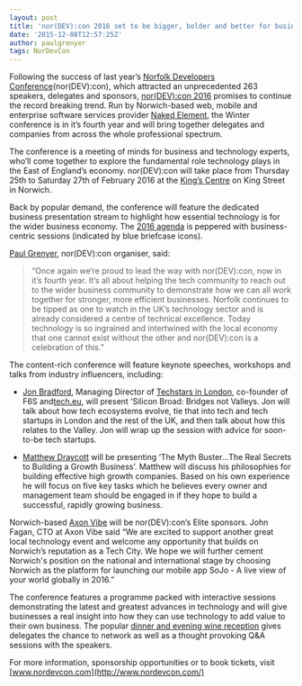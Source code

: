 ```yaml
---
layout: post
title: 'nor(DEV):con 2016 set to be bigger, bolder and better for businesses'
date: '2015-12-08T12:57:25Z'
author: paulgrenyer
tags: NorDevCon
---
```


Following the success of last year’s [Norfolk Developers Conference](http://www.nordevcon.com/nordevcon2015/)(nor(DEV):con), which attracted an unprecedented 263 speakers, delegates and sponsors, [nor(DEV):con 2016](http://www.nordevcon.com/) promises to continue the record breaking trend. Run by Norwich-based web, mobile and enterprise software services provider [Naked Element](http://nakedelement.co.uk/), the Winter conference is in it’s fourth year and will bring together delegates and companies from across the whole professional spectrum.

The conference is a meeting of minds for business and technology experts, who’ll come together to explore the fundamental role technology plays in the East of England’s economy. nor(DEV):con will take place from Thursday 25th to Saturday 27th of February 2016 at the [King’s Centre](http://www.kings-centre.com/) on King Street in Norwich.

Back by popular demand, the conference will feature the dedicated business presentation stream to highlight how essential technology is for the wider business economy. The [2016 agenda](http://www.nordevcon.com/agenda/) is peppered with business-centric sessions (indicated by blue briefcase icons).

[Paul Grenyer](https://www.facebook.com/Paul-Grenyer-757171474389895/?fref=ts), nor(DEV):con organiser, said:

> “Once again we’re proud to lead the way with nor(DEV):con, now in it’s fourth year. It’s all about helping the tech community to reach out to the wider business community to demonstrate how we can all work together for stronger, more efficient businesses. Norfolk continues to be tipped as one to watch in the UK’s technology sector and is already considered a centre of technical excellence. Today technology is so ingrained and intertwined with the local economy that one cannot exist without the other and nor(DEV):con is a celebration of this.”

The content-rich conference will feature keynote speeches, workshops and talks from industry influencers, including:

- [Jon Bradford](http://www.nordevcon.com/sessions/#jonbradford), Managing Director of [Techstars in London](http://www.techstars.com/programs/london-program/), co-founder of F6S and[tech.eu](http://tech.eu/), will present ‘Silicon Broad: Bridges not Valleys. Jon will talk about how tech ecosystems evolve, tie that into tech and tech startups in London and the rest of the UK, and then talk about how this relates to the Valley. Jon will wrap up the session with advice for soon-to-be tech startups.


- [Matthew Draycott](http://www.nordevcon.com/sessions/#matthewdraycott) will be presenting ‘The Myth Buster…The Real Secrets to Building a Growth Business’. Matthew will discuss his philosophies for building effective high growth companies. Based on his own experience he will focus on five key tasks which he believes every owner and management team should be engaged in if they hope to build a successful, rapidly growing business.

Norwich-based [Axon Vibe](http://www.axonvibe.com/) will be nor(DEV):con’s Elite sponsors. John Fagan, CTO at Axon Vibe said “We are excited to support another great local technology event and welcome any opportunity that builds on Norwich’s reputation as a Tech City. We hope we will further cement Norwich's position on the national and international stage by choosing Norwich as the platform for launching our mobile app SoJo - A live view of your world globally in 2016.”

The conference features a programme packed with interactive sessions demonstrating the latest and greatest advances in technology and will give businesses a real insight into how they can use technology to add value to their own business. The popular [dinner and evening wine reception](http://www.nordevcon.com/dinner-and-wine-reception-2016/) gives delegates the chance to network as well as a thought provoking Q&A sessions with the speakers.

For more information, sponsorship opportunities or to book tickets, visit [www.nordevcon.com](http://www.nordevcon.com/)